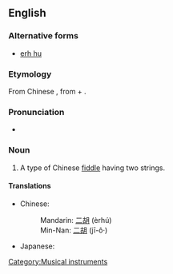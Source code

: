 ==English==
{{wikipedia}}

===Alternative forms===
* [[erh hu]]

===Etymology===
From Chinese {{term|二胡|lang=zh}}, from {{term|二||two|lang=zh}} + {{term|胡||fiddle; short for [[胡琴]], a family of Chinese vertical fiddles|lang=zh}}.

{{rfe|which Chinese?, transliterations}}

===Pronunciation===
* {{IPA|/ˈɜːhuː/}}

===Noun===
{{en-noun|erhu}}

# A type of Chinese [[fiddle]] having two strings.

====Translations====
{{trans-top|Chinese fiddle}}
* Chinese:
*: Mandarin: [[二胡]] (èrhú)
*: Min-Nan: [[二胡]] (jī-ô·)
{{trans-mid}}
* Japanese: {{t|ja|二胡|tr=niko}}
{{trans-bottom}}

[[Category:Musical instruments]]